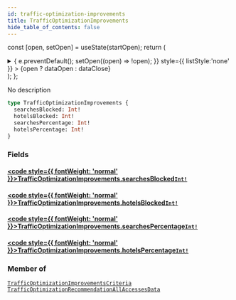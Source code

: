 ```yaml
---
id: traffic-optimization-improvements
title: TrafficOptimizationImprovements
hide_table_of_contents: false
---
```






const [open, setOpen] = useState(startOpen);
return (
<details {...(open ? { open: true } : {})} className="details" style={{ border:'none', boxShadow:'none', background:'var(--ifm-background-color)' }}>
<summary
onClick={(e) => {
e.preventDefault();
setOpen((open) => !open);
}}
style={{ listStyle:'none' }} >
{open ? dataOpen : dataClose}
</summary>
{open && children}
</details>
);
};

No description

```graphql
type TrafficOptimizationImprovements {
  searchesBlocked: Int!
  hotelsBlocked: Int!
  searchesPercentage: Int!
  hotelsPercentage: Int!
}
```

### Fields

#### [<code style={{ fontWeight: 'normal' }}>TrafficOptimizationImprovements.<b>searchesBlocked</b></code>](#)<Bullet />[`Int!`](/api/scalars/int) <Badge class="badge badge--secondary" text="non-null"/> <Badge class="badge badge--secondary" text="scalar"/>

>

#### [<code style={{ fontWeight: 'normal' }}>TrafficOptimizationImprovements.<b>hotelsBlocked</b></code>](#)<Bullet />[`Int!`](/api/scalars/int) <Badge class="badge badge--secondary" text="non-null"/> <Badge class="badge badge--secondary" text="scalar"/>

>

#### [<code style={{ fontWeight: 'normal' }}>TrafficOptimizationImprovements.<b>searchesPercentage</b></code>](#)<Bullet />[`Int!`](/api/scalars/int) <Badge class="badge badge--secondary" text="non-null"/> <Badge class="badge badge--secondary" text="scalar"/>

>

#### [<code style={{ fontWeight: 'normal' }}>TrafficOptimizationImprovements.<b>hotelsPercentage</b></code>](#)<Bullet />[`Int!`](/api/scalars/int) <Badge class="badge badge--secondary" text="non-null"/> <Badge class="badge badge--secondary" text="scalar"/>

>

### Member of

[`TrafficOptimizationImprovementsCriteria`](/api/objects/traffic-optimization-improvements-criteria) <Badge class="badge badge--secondary" text="object"/><Bullet />[`TrafficOptimizationRecommendationAllAccessesData`](/api/objects/traffic-optimization-recommendation-all-accesses-data) <Badge class="badge badge--secondary" text="object"/>
